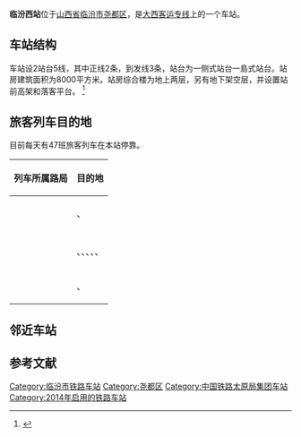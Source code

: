 {{Infobox China railway station 
|车站名称 = 临汾西站
|图片 = Linfen West Railway Station - 202009.jpg
|图片介紹 = 临汾西站站房
|车站名称拼音 = Linfen Xi
|英文名称 = Linfenxi Railway Station<ref>{{Cite web |url=http://news.sina.com.cn/o/2012-09-18/080725196193.shtml |title=铁道部:火车站名含"东西南北"统一改用拼音 |accessdate=2016-03-17 |archive-date=2017-07-30 |archive-url=https://web.archive.org/web/20170730073100/http://news.sina.com.cn/o/2012-09-18/080725196193.shtml |dead-url=no }}</ref><ref>{{cite journal |author=[[铁道部运输局|铁道部运输局]] |journal = 铁路客货运输专刊 |year=2012 |issue=4 |title = 关于明确铁路车站站名英文译法的通知 |id = 运营运调电[2012]1911号 |page = 6}}</ref>
|车站代码 = 26489<ref>{{Cite web |url=http://www.jprailfan.com/tools/stat/?statname=%E4%B8%B4%E6%B1%BE%E8%A5%BF |title=车站信息查询系统 |accessdate=2016-03-17 |archive-date=2019-12-06 |archive-url=https://web.archive.org/web/20191206113718/https://www.jprailfan.com/tools/stat/?statname=%E4%B8%B4%E6%B1%BE%E8%A5%BF |dead-url=no }}</ref>
|电报码 = LXV
|拼音码 = LFX
|车站地址 = [[山西省|山西省]][[临汾市|临汾市]][[尧都区|尧都区]]
|坐标 = {{coord|36|6|6|N|111|27|34|E|display=inline,title}}
|归属 = [[太原铁路局|太原铁路局]]
|线路 = [[大西客运专线|大西客运专线]]
|车站等级 = 二等站
|月台数目 = 2 
|股道数目 = 5
|站台面 = 3
}}
'''临汾西站'''位于[[山西省|山西省]][[临汾市|临汾市]][[尧都区|尧都区]]，是[[大西客运专线|大西客运专线]]上的一个车站。

==车站结构==
车站设2站台5线，其中正线2条，到发线3条，站台为一侧式站台一島式站台。站房建筑面积为8000平方米。站房综合楼为地上两层，另有地下架空层，并设置站前高架和落客平台。
<ref>{{Cite web |url=http://www.bidcenter.com.cn/newssearch-11347810.html |title=大西铁路客运专线有限责任公司 |accessdate=2013-08-28 |archive-date=2019-12-05 |archive-url=https://web.archive.org/web/20191205030451/https://www.bidcenter.com.cn/newssearch-11347810.html |dead-url=no }}</ref>

== 旅客列车目的地 ==
目前每天有47班旅客列车在本站停靠。
{| class="wikitable sortable" style="font-size: 90%"
!列车所属路局
!目的地
|-
|<center>{{sort|Beijing|[[北京铁路局|北京铁路局]]}}
|{{站|北京西}}、{{站|运城北}}
|-
|<center>{{sort|Shanghai|[[上海铁路局|上海铁路局]]}}
|{{站|西安北}}
|-
|<center>{{sort|Taiyuan|[[太原铁路局|太原铁路局]]}}
|{{站|宝鸡南}}、{{站|北京西}}、{{站|太原南}}、{{站|西安北}}、{{站|永济北}}、{{站|运城北}}
|-
|<center>{{sort|Xi'an|[[西安铁路局|西安铁路局]]}}
|{{站|太原南}}、{{站|西安北}}
|}

== 邻近车站 ==
{{Start rail box|[[File:China_Railways.svg|16px]] [[中国铁路|中国铁路]]}}
{{s-inop|[[洪洞西站|洪洞西站]]|{{站|大同南}}方向}}
{{s-line|[[大西客运专线|大西客运专线]]<br />← 20km 临汾西站 32km →}}
{{s-inop|[[襄汾西站|襄汾西站]]|{{站|西安北}}方向}}
{{end box}}

==参考文献==
<div class="references-small">
<references />
</div>
{{大西客运专线}}

[[Category:临汾市铁路车站|Category:临汾市铁路车站]]
[[Category:尧都区|Category:尧都区]]
[[Category:中国铁路太原局集团车站|Category:中国铁路太原局集团车站]]
[[Category:2014年启用的铁路车站|Category:2014年启用的铁路车站]]